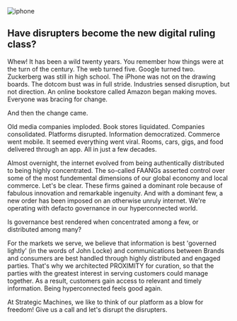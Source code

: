 

<div className={styles["Welcome"]}>

<div className={styles["rcs"]}>     
    <img src={[crest]} alt="iphone" />   
</div>

## Have disrupters become the new digital ruling class? 

Whew! It has been a wild twenty years. You remember how things were at the turn of the century. The web turned five. Google turned two. Zuckerberg was still in high school. The iPhone was not on the drawing boards. The dotcom bust was in full stride. Industries sensed disruption, but not direction. An online bookstore called Amazon began making moves. Everyone was bracing for change. 

And then the change came.

Old media companies imploded. Book stores liquidated. Companies consolidated. Platforms disrupted. Information democratized. Commerce went mobile. It seemed everything went viral. Rooms, cars, gigs, and food delivered through an app. All in just a few decades.

Almost overnight, the internet evolved from being authentically distributed to being highly concentrated. The so-called FAANGs asserted control over some of the most fundemental dimensions of our global economy and local commerce. Let's be clear. These firms gained a dominant role because of fabulous innovation and remarkable ingenuity. And with a dominant few, a new order has been imposed on an otherwise unruly internet. We're operating with defacto governance in our hyperconnected world. 

Is governance best rendered when concentrated among a few, or distributed among many? 

For the markets we serve, we believe that information is best 'governed lightly' (in the words of John Locke) and communications between Brands and consumers are best handled through highly distributed and engaged parties. That's why we architected PROXIMITY for curation, so that the parties with the greatest interest in serving customers could manage together. As a result, customers gain access to relevant and timely information. Being hyperconnected feels good again.

At Strategic Machines, we like to think of our platform as a blow for freedom! Give us a call and let's disrupt the disrupters.







</div>